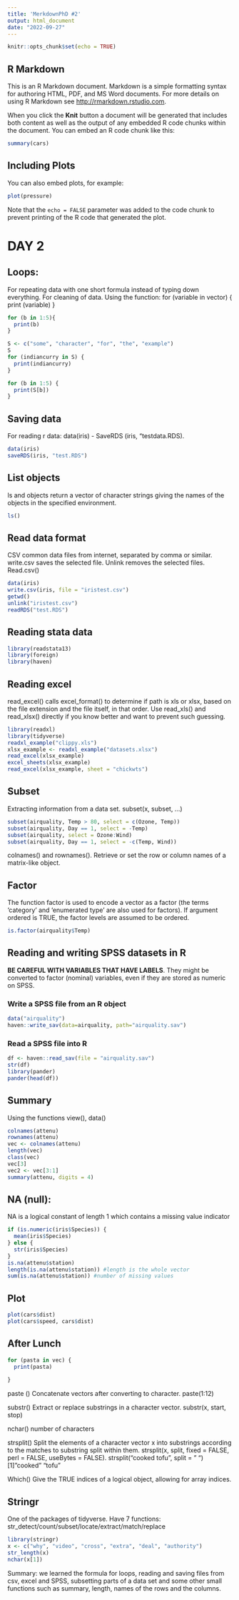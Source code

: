 ```yaml
---
title: 'MerkdownPhD #2'
output: html_document
date: "2022-09-27"
---
```


```r
knitr::opts_chunk$set(echo = TRUE)
```

## R Markdown

This is an R Markdown document. Markdown is a simple formatting syntax for authoring HTML, PDF, and MS Word documents. For more details on using R Markdown see <http://rmarkdown.rstudio.com>.

When you click the **Knit** button a document will be generated that includes both content as well as the output of any embedded R code chunks within the document. You can embed an R code chunk like this:

```r
summary(cars)
```

## Including Plots

You can also embed plots, for example:

```r
plot(pressure)
```

Note that the `echo = FALSE` parameter was added to the code chunk to prevent printing of the R code that generated the plot.

# DAY 2 

## Loops: 
For repeating data with one short formula instead of typing down everything. 
For cleaning of data. Using the function:
for (variable in vector) {
  print (variable)
}
```r
for (b in 1:5){
  print(b)
}
```

```r
S <- c("some", "character", "for", "the", "example")
S
for (indiancurry in S) {
  print(indiancurry)
}
```

```r
for (b in 1:5) {
  print(S[b])
}
```

## Saving data
For reading r data: data(iris) - SaveRDS (iris, "testdata.RDS). 
```r
data(iris)
saveRDS(iris, "test.RDS")
```

## List objects
ls and objects return a vector of character strings giving the names of the objects in the specified environment.
```r
ls()
```

## Read data format 
CSV common data files from internet, separated by comma or similar. write.csv saves the selected file. Unlink removes the selected files. Read.csv()
```r
data(iris)
write.csv(iris, file = "iristest.csv")
getwd()
unlink("iristest.csv")
readRDS("test.RDS")

```

## Reading stata data 

```r
library(readstata13)
library(foreign)
library(haven)
```

## Reading excel
read_excel() calls excel_format() to determine if path is xls or xlsx, based on the file extension and the file itself, in that order. Use read_xls() and read_xlsx() directly if you know better and want to prevent such guessing.
```r
library(readxl)
library(tidyverse)
readxl_example("clippy.xls")
xlsx_example <- readxl_example("datasets.xlsx")
read_excel(xlsx_example)
excel_sheets(xlsx_example)
read_excel(xlsx_example, sheet = "chickwts")
```

## Subset
Extracting information from a data set. subset(x, subset, ...)
```r
subset(airquality, Temp > 80, select = c(Ozone, Temp))
subset(airquality, Day == 1, select = -Temp)
subset(airquality, select = Ozone:Wind)
subset(airquality, Day == 1, select = -c(Temp, Wind))
```
colnames() and rownames(). Retrieve or set the row or column names of a matrix-like object.

## Factor
The function factor is used to encode a vector as a factor (the terms ‘category’ and ‘enumerated type’ are also used for factors). If argument ordered is TRUE, the factor levels are assumed to be ordered. 
```r
is.factor(airquality$Temp)
```

## Reading and writing **SPSS** datasets in R

**BE CAREFUL WITH VARIABLES THAT HAVE LABELS**. They might be converted to factor (nominal) variables, even if they are stored as numeric on SPSS. 

### Write a SPSS file from an R object

```r
data("airquality")
haven::write_sav(data=airquality, path="airquality.sav")
```

### Read a SPSS file into R

```r
df <- haven::read_sav(file = "airquality.sav")
str(df)
library(pander)
pander(head(df))
```

## Summary 
Using the functions view(), data()
```r
colnames(attenu)
rownames(attenu)
vec <- colnames(attenu)
length(vec)
class(vec)
vec[3]
vec2 <- vec[3:1]
summary(attenu, digits = 4)
```


## NA (null): 
NA is a logical constant of length 1 which contains a missing value indicator
```r
if (is.numeric(iris$Species)) {
  mean(iris$Species) 
} else {
  str(iris$Species)
}
is.na(attenu$station)
length(is.na(attenu$station)) #length is the whole vector
sum(is.na(attenu$station)) #number of missing values 
```

## Plot
```r
plot(cars$dist)
plot(cars$speed, cars$dist)
```

## After Lunch

```r
for (pasta in vec) {
  print(pasta)
  
}

```

paste () Concatenate vectors after converting to character. paste(1:12)

substr() Extract or replace substrings in a character vector. substr(x, start, stop)

nchar() number of characters

strsplit() Split the elements of a character vector x into substrings according to the matches to substring split within them. strsplit(x, split, fixed = FALSE, perl = FALSE, useBytes = FALSE). strsplit("cooked tofu", split = " ")
[1] "cooked" "tofu" 

Which() Give the TRUE indices of a logical object, allowing for array indices. 

## Stringr 
One of the packages of tidyverse. 
Have 7 functions: str_detect/count/subset/locate/extract/match/replace 
```r
library(stringr)
x <- c("why", "video", "cross", "extra", "deal", "authority")
str_length(x)
nchar(x[1])
```

Summary: we learned the formula for loops, reading and saving files from csv, excel and SPSS, subsetting parts of a data set and some other small functions such as summary, length, names of the rows and the columns. 